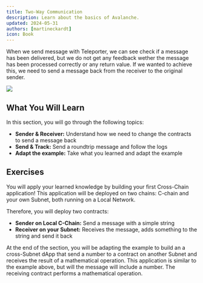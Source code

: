 ```yaml
---
title: Two-Way Communication
description: Learn about the basics of Avalanche.
updated: 2024-05-31
authors: [martineckardt]
icon: Book
---
```


When we send message with Teleporter, we can see check if a message has been delivered, but we do not get any feedback wether the message has been processed correctly or any return value. If we wanted to achieve this, we need to send a message back from the receiver to the original sender.

![](/common-images/teleporter/two-way-communication.png)

## What You Will Learn

In this section, you will go through the following topics:

- **Sender & Receiver:** Understand how we need to change the contracts to send a message back
- **Send & Track:** Send a roundtrip message and follow the logs
- **Adapt the example:** Take what you learned and adapt the example

## Exercises
You will apply your learned knowledge by building your first Cross-Chain application! This application will be deployed on two chains: C-chain and your own Subnet, both running on a Local Network.

Therefore, you will deploy two contracts:

- **Sender on Local C-Chain:** Send a message with a simple string
- **Receiver on your Subnet:** Receives the message, adds something to the string and send it back

At the end of the section, you will be adapting the example to build an a cross-Subnet dApp that send a number to a contract on another Subnet and receives the result of a mathematical operation. This application is similar to the example above, but will the message will include a number. The receiving contract performs a mathematical operation. 
